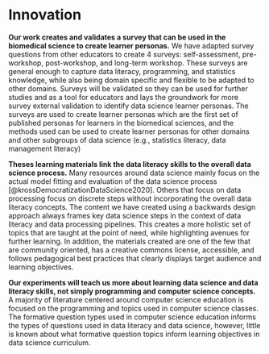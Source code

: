 # Innovation


<!--
- Existing data science learning materials usually lack one of the following features
  - community oriented
  - follow a creative commons license
  - maintained
  - accessible
  - clearly display target audience and learning objectives (education and pedagogy)
- Lays the groundwork for more rigorous survey validation to identify data science learner personas
  - In the biomedical science, but also in other domains
- Personas are not academically novel concepts
  - but this will be the first set of published personas for learners in the biomedical sciences
  - The methods here can be replicated for other domains
  - Methods can be used to create learner personas for more subgroups of data science (e.g., statistics literacy, data management literacy)
-->

**Our work creates and validates a survey that can be used in the biomedical science to create learner personas.**
We have adapted survey questions from
other educators to create 4 surveys: self-assessment, pre-workshop,
post-workshop, and long-term workshop. These surveys are general enough to
capture data literacy, programming, and statistics knowledge, while also being
domain specific and flexible to be adapted to other domains. Surveys will be
validated so they can be used for further studies and as a tool for educators
and lays the groundwork for more survey external validation to identify data
science learner personas. The surveys are used to create learner personas which
are the first set of published personas for learners in the biomedical sciences,
and the methods used can be used to create learner personas for other domains
and other subgroups of data science (e.g., statistics literacy, data management
literacy)

**Theses learning materials link the data literacy skills to the overall data science process.**
Many resources around data science mainly focus on the actual
model fitting and evaluation of the data science process
[@krossDemocratizationDataScience2020]. Others that focus on data processing
focus on discrete steps without incorporating the overall data literacy
concepts. The content we have created using a backwards design approach always
frames key data science steps in the context of data literacy and data
processing pipelines. This creates a more holistic set of topics that are taught
at the point of need, while highlighting avenues for further learning. In
addition, the materials created are one of the few that are community oriented,
has a creative commons license, accessible, and follows pedagogical best
practices that clearly displays target audience and learning objectives.

**Our experiments will teach us more about learning data science and data literacy skills, not simply programming and computer science concepts.**
A majority of literature centered around computer science education is focused
on the programming and topics used in computer science classes. The formative
question types used in computer science education informs the types of questions
used in data literacy and data science, however, little is known about what
formative question topics inform learning objectives in data science curriculum.
